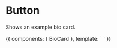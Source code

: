 
<Meta title="User / Components" component={BioCard} />

# Button

<ArgsTable of={BioCard} />

Shows an example bio card.

<Canvas>
  <Story name="BioCard">
    {{
        components: { BioCard },
        template: `
          <bio-card />
          `
    }}
  </Story>
</Canvas>
